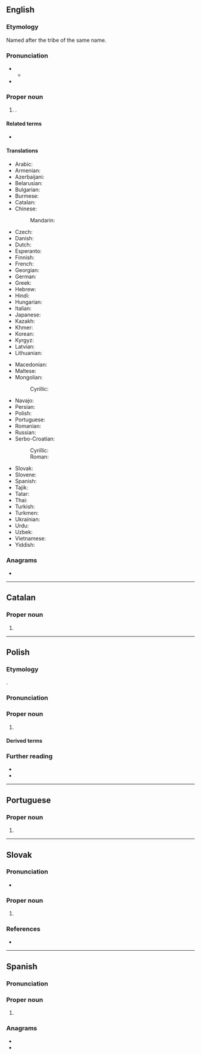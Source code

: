 {{also|caraças|caracas}}
==English==
{{slim-wikipedia}}

===Etymology===
Named after the tribe of the same name.

===Pronunciation===
* {{IPA|en|/kəˈɹækəs/}}
** {{audio|en|LL-Q1860 (eng)-Vealhurl-Caracas.wav|Audio (UK)}}
* {{rhymes|en|ækəs|s=3}}

===Proper noun===
{{en-proper noun}}

# {{place|en|capital city|c/Venezuela}}.

====Related terms====
* {{l|en|Caracasian}} {{qualifier|rare}}

====Translations====
{{trans-top|capital of Venezuela}}
* Arabic: {{t|ar|كَرَاكَاس|f}}
* Armenian: {{t+|hy|Կարակաս}}
* Azerbaijani: {{t+|az|Karakas}}
* Belarusian: {{t|be|Кара́кас|m}}
* Bulgarian: {{t|bg|Кара́кас|m}}
* Burmese: {{t|my|[[ကရာကက်စ်]][[မြို့]]}}
* Catalan: {{t|ca|Caracas}}
* Chinese:
*: Mandarin: {{t|cmn|卡拉卡斯|tr=Kǎlākǎsī}}
* Czech: {{t+|cs|Caracas}}
* Danish: {{t|da|Caracas}}
* Dutch: {{t+|nl|Caracas|n}}
* Esperanto: {{t+|eo|Karakaso}}
* Finnish: {{t+|fi|Caracas}}
* French: {{t+|fr|Caracas|f}}
* Georgian: {{t|ka|კარაკასი}}
* German: {{t+|de|Caracas|n}}
* Greek: {{t|el|Καράκας}}
* Hebrew: {{t|he|קראקס \ קָרָקָס|f|tr=karakas}}
* Hindi: {{t|hi|काराकास|m}}
* Hungarian: {{t+|hu|Caracas}}
* Italian: {{t|it|Caracas|f}}
* Japanese: {{t|ja|カラカス|tr=Karakasu}}
* Kazakh: {{t|kk|Каракас}}
* Khmer: {{t+|km|ការ៉ាកាស}}
* Korean: {{t|ko|^카라카스}}
* Kyrgyz: {{t|ky|Каракас}}
* Latvian: {{t|lv|Karakasa|f}}
* Lithuanian: {{t|lt|Karakasas|m}}
{{trans-mid}}
* Macedonian: {{t|mk|Каракас|m}}
* Maltese: {{t|mt|Karakas}}
* Mongolian:
*: Cyrillic: {{t|mn|Каракас}}
* Navajo: {{t|nv|Kʼáwakʼas}}
* Persian: {{t|fa|کاراکاس|tr=kârâkâs}}
* Polish: {{t+|pl|Caracas|n}}
* Portuguese: {{t+|pt|Caracas|f}}
* Romanian: {{t+|ro|Caracas}}
* Russian: {{t+|ru|Кара́кас|m}}
* Serbo-Croatian:
*: Cyrillic: {{t|sh|Каракас|m}}
*: Roman: {{t+|sh|Caracas|m}}
* Slovak: {{t|sk|Caracas}}
* Slovene: {{t|sl|Caracas}}
* Spanish: {{t+|es|Caracas|m}}
* Tajik: {{t|tg|Каракас}}
* Tatar: {{t|tt|Каракас}}
* Thai: {{t|th|การากัส}}
* Turkish: {{t+|tr|Karakas}}
* Turkmen: {{t|tk|Karakas}}
* Ukrainian: {{t|uk|Кара́кас|m}}
* Urdu: {{t|ur|کاراکاس|m|tr=kārākās}}
* Uzbek: {{t|uz|Karakas}}
* Vietnamese: {{t|vi|Ca-ra-cát}}
* Yiddish: {{t|yi|קאַראַקאַס|n}}
{{trans-bottom}}

===Anagrams===
* {{anagrams|en|a=aaaccrs|cascara}}

----

==Catalan==

===Proper noun===
{{ca-proper noun|m}}

# {{place|ca|capital city|c/Venezuela|t1=Caracas}}

----

==Polish==
{{wp|lang=pl}}

===Etymology===
{{bor+|pl|es|Caracas}}.

===Pronunciation===
{{pl-p|karakas|a=Pl-Caracas.ogg|h=Ca.ra.cas}}

===Proper noun===
{{pl-proper noun|n|indecl=yes}}

# {{place|pl|capital city|c/Venezuela|t1=Caracas}}

====Derived terms====
{{col3|pl|title=adjective|karakaski}}
{{col3|pl|title=nouns|karakaszczyk|karakaska}}

===Further reading===
* {{R:pl:WSJP}}
* {{R:pl:PWN}}

{{C|pl|Exonyms}}

----

==Portuguese==

===Proper noun===
{{pt-proper noun|f}}

# {{place|pt|capital city|c/Venezuela|t1=Caracas}}

----

==Slovak==
{{wp|lang=sk}}

===Pronunciation===
* {{sk-IPA|karakas}}

===Proper noun===
{{sk-proper noun|m|gen=Caracasu}}

# {{place|sk|capital|c/Venezuela|t=Caracas}}

===References===
* {{R:SDK}}

----

==Spanish==
{{wikipedia|lang=es}}

===Pronunciation===
{{es-IPA}}

===Proper noun===
{{es-proper noun}}

# {{place|es|capital city|c/Venezuela|t1=Caracas}}

===Anagrams===
* {{l|es|carcasa}}
* {{l|es|cáscara}}